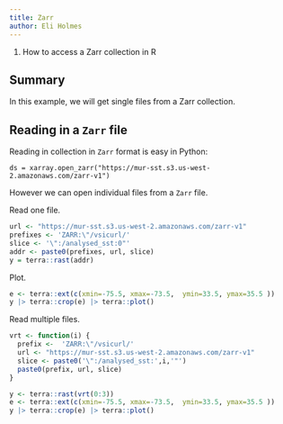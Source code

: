 ```yaml
---
title: Zarr
author: Eli Holmes
---
```


::: {.callout-note title="Learning Objectives"}
1.  How to access a Zarr collection in R
:::

## Summary

In this example, we will get single files from a Zarr collection.

## Reading in a `Zarr` file

Reading in collection in `Zarr` format is easy in Python:
```
ds = xarray.open_zarr("https://mur-sst.s3.us-west-2.amazonaws.com/zarr-v1")
```
However we can open individual files from a `Zarr` file.

Read one file.

```r
url <- "https://mur-sst.s3.us-west-2.amazonaws.com/zarr-v1"
prefixes <- 'ZARR:\"/vsicurl/'
slice <- '\":/analysed_sst:0"'
addr <- paste0(prefixes, url, slice)
y = terra::rast(addr)
```

Plot.

```r
e <- terra::ext(c(xmin=-75.5, xmax=-73.5,  ymin=33.5, ymax=35.5 ))
y |> terra::crop(e) |> terra::plot()
```

Read multiple files.

```r
vrt <- function(i) {
  prefix <-  'ZARR:\"/vsicurl/'
  url <- "https://mur-sst.s3.us-west-2.amazonaws.com/zarr-v1"
  slice <- paste0('\":/analysed_sst:',i,'"')
  paste0(prefix, url, slice)
}
```

```r
y <- terra::rast(vrt(0:3))
e <- terra::ext(c(xmin=-75.5, xmax=-73.5,  ymin=33.5, ymax=35.5 ))
y |> terra::crop(e) |> terra::plot()
```

